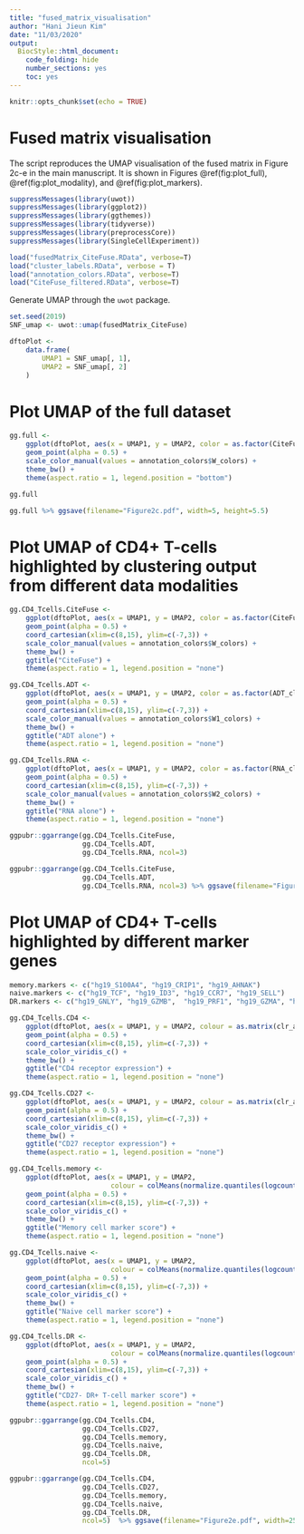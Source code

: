 ```yaml
---
title: "fused_matrix_visualisation"
author: "Hani Jieun Kim"
date: "11/03/2020"
output: 
  BiocStyle::html_document:
    code_folding: hide
    number_sections: yes
    toc: yes  
---
```


```r
knitr::opts_chunk$set(echo = TRUE)
```

# Fused matrix visualisation

The script reproduces the UMAP visualisation of the fused matrix in Figure 2c-e in the main manuscript. It is shown in Figures \@ref(fig:plot_full), \@ref(fig:plot_modality), and \@ref(fig:plot_markers).
```r
suppressMessages(library(uwot))
suppressMessages(library(ggplot2))
suppressMessages(library(ggthemes))
suppressMessages(library(tidyverse))
suppressMessages(library(preprocessCore))
suppressMessages(library(SingleCellExperiment))

load("fusedMatrix_CiteFuse.RData", verbose=T)
load("cluster_labels.RData", verbose = T)
load("annotation_colors.RData", verbose=T)
load("CiteFuse_filtered.RData", verbose=T)
```

Generate UMAP through the ```uwot``` package.
```r
set.seed(2019)
SNF_umap <- uwot::umap(fusedMatrix_CiteFuse)

dftoPlot <- 
    data.frame(
        UMAP1 = SNF_umap[, 1],
        UMAP2 = SNF_umap[, 2]
    )
```

# Plot UMAP of the full dataset
```r
gg.full <- 
    ggplot(dftoPlot, aes(x = UMAP1, y = UMAP2, color = as.factor(CiteFuse_cluster_labels))) +
    geom_point(alpha = 0.5) +
    scale_color_manual(values = annotation_colors$W_colors) +
    theme_bw() +
    theme(aspect.ratio = 1, legend.position = "bottom") 

gg.full

gg.full %>% ggsave(filename="Figure2c.pdf", width=5, height=5.5)
```


# Plot UMAP of CD4+ T-cells highlighted by clustering output from different data modalities
```r
gg.CD4_Tcells.CiteFuse <- 
    ggplot(dftoPlot, aes(x = UMAP1, y = UMAP2, color = as.factor(CiteFuse_cluster_labels))) +
    geom_point(alpha = 0.5) +
    coord_cartesian(xlim=c(8,15), ylim=c(-7,3)) + 
    scale_color_manual(values = annotation_colors$W_colors) +
    theme_bw() +
    ggtitle("CiteFuse") + 
    theme(aspect.ratio = 1, legend.position = "none") 

gg.CD4_Tcells.ADT <- 
    ggplot(dftoPlot, aes(x = UMAP1, y = UMAP2, color = as.factor(ADT_cluster_labels))) +
    geom_point(alpha = 0.5) +
    coord_cartesian(xlim=c(8,15), ylim=c(-7,3)) + 
    scale_color_manual(values = annotation_colors$W1_colors) +
    theme_bw() +
    ggtitle("ADT alone") + 
    theme(aspect.ratio = 1, legend.position = "none") 

gg.CD4_Tcells.RNA <- 
    ggplot(dftoPlot, aes(x = UMAP1, y = UMAP2, color = as.factor(RNA_cluster_labels))) +
    geom_point(alpha = 0.5) +
    coord_cartesian(xlim=c(8,15), ylim=c(-7,3)) + 
    scale_color_manual(values = annotation_colors$W2_colors) +
    theme_bw() +
    ggtitle("RNA alone") + 
    theme(aspect.ratio = 1, legend.position = "none") 

ggpubr::ggarrange(gg.CD4_Tcells.CiteFuse, 
                  gg.CD4_Tcells.ADT, 
                  gg.CD4_Tcells.RNA, ncol=3) 

ggpubr::ggarrange(gg.CD4_Tcells.CiteFuse, 
                  gg.CD4_Tcells.ADT, 
                  gg.CD4_Tcells.RNA, ncol=3) %>% ggsave(filename="Figure2d.pdf", width=15, height=5.5)
```

# Plot UMAP of CD4+ T-cells highlighted by different marker genes

```r
memory.markers <- c("hg19_S100A4", "hg19_CRIP1", "hg19_AHNAK")
naive.markers <- c("hg19_TCF", "hg19_ID3", "hg19_CCR7", "hg19_SELL")
DR.markers <- c("hg19_GNLY", "hg19_GZMB",  "hg19_PRF1", "hg19_GZMA", "hg19_NKG7", "hg19_HLA-DRB1", "hg19_HLA-DPA1")
```

```r
gg.CD4_Tcells.CD4 <- 
    ggplot(dftoPlot, aes(x = UMAP1, y = UMAP2, colour = as.matrix(clr_adt_mat_control.filtered)["CD4",])) +
    geom_point(alpha = 0.5) +
    coord_cartesian(xlim=c(8,15), ylim=c(-7,3)) + 
    scale_color_viridis_c() +
    theme_bw() +
    ggtitle("CD4 receptor expression") + 
    theme(aspect.ratio = 1, legend.position = "none") 

gg.CD4_Tcells.CD27 <- 
    ggplot(dftoPlot, aes(x = UMAP1, y = UMAP2, colour = as.matrix(clr_adt_mat_control.filtered)["CD27",])) +
    geom_point(alpha = 0.5) +
    coord_cartesian(xlim=c(8,15), ylim=c(-7,3)) + 
    scale_color_viridis_c() +
    theme_bw() +
    ggtitle("CD27 receptor expression") + 
    theme(aspect.ratio = 1, legend.position = "none") 

gg.CD4_Tcells.memory <- 
    ggplot(dftoPlot, aes(x = UMAP1, y = UMAP2, 
                         colour = colMeans(normalize.quantiles(logcounts(sce_control))[rownames(sce_control) %in% c(memory.markers),]))) +
    geom_point(alpha = 0.5) +
    coord_cartesian(xlim=c(8,15), ylim=c(-7,3)) + 
    scale_color_viridis_c() +
    theme_bw() +
    ggtitle("Memory cell marker score") + 
    theme(aspect.ratio = 1, legend.position = "none") 

gg.CD4_Tcells.naive <- 
    ggplot(dftoPlot, aes(x = UMAP1, y = UMAP2, 
                         colour = colMeans(normalize.quantiles(logcounts(sce_control))[rownames(sce_control) %in% c(naive.markers),]))) +
    geom_point(alpha = 0.5) +
    coord_cartesian(xlim=c(8,15), ylim=c(-7,3)) + 
    scale_color_viridis_c() +
    theme_bw() +
    ggtitle("Naive cell marker score") + 
    theme(aspect.ratio = 1, legend.position = "none") 

gg.CD4_Tcells.DR <- 
    ggplot(dftoPlot, aes(x = UMAP1, y = UMAP2, 
                         colour = colMeans(normalize.quantiles(logcounts(sce_control))[rownames(sce_control) %in% c(DR.markers),]))) +
    geom_point(alpha = 0.5) +
    coord_cartesian(xlim=c(8,15), ylim=c(-7,3)) + 
    scale_color_viridis_c() +
    theme_bw() +
    ggtitle("CD27- DR+ T-cell marker score") + 
    theme(aspect.ratio = 1, legend.position = "none") 

ggpubr::ggarrange(gg.CD4_Tcells.CD4, 
                  gg.CD4_Tcells.CD27,
                  gg.CD4_Tcells.memory,
                  gg.CD4_Tcells.naive,
                  gg.CD4_Tcells.DR, 
                  ncol=5) 

ggpubr::ggarrange(gg.CD4_Tcells.CD4, 
                  gg.CD4_Tcells.CD27,
                  gg.CD4_Tcells.memory,
                  gg.CD4_Tcells.naive,
                  gg.CD4_Tcells.DR, 
                  ncol=5)  %>% ggsave(filename="Figure2e.pdf", width=25, height=6)
```

